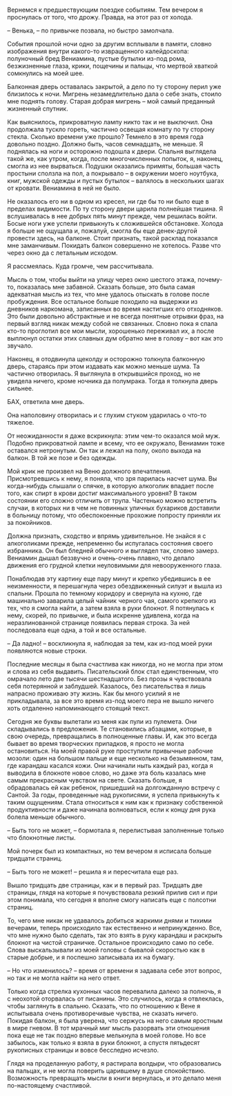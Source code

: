 # &nbsp; {#chapter-57}

Вернемся к предшествующим поездке событиям. Тем вечером я проснулась от того, что дрожу. Правда, на этот раз от холода.

– Венька, – по привычке позвала, но быстро замолчала.

События прошлой ночи одно за другим всплывали в памяти, словно изображения внутри какого-то извращенного калейдоскопа: полуночный бред Вениамина, пустые бутылки из-под рома, безжизненные глаза, крики, пощечины и пальцы, что мертвой хваткой сомкнулись на моей шее.

Балконная дверь оставалась закрытой, а дело по ту сторону перил уже близилось к ночи. Мигрень незамедлительно дала о себе знать, стоило мне поднять голову. Старая добрая мигрень – мой самый преданный жизненный спутник.

Как выяснилось, прикроватную лампу никто так и не выключил. Она продолжала тускло гореть, частично освещая комнату по ту сторону стекла. Сколько времени уже прошло? Темнело в это время года довольно поздно. Должно быть, часов семнадцать, не меньше. Я поднялась на ноги и осторожно подошла к двери. Спальня выглядела такой же, как утром, когда, после многочисленных попыток, я, наконец, смогла из нее вырваться. Подушки оказались примяты, большая часть простыни сползла на пол, а покрывало – в окружении моего ноутбука, книг, мужской одежды и пустых бутылок – валялось в нескольких шагах от кровати. Вениамина в ней не было.

Не оказалось его ни в одном из кресел, ни где бы то ни было еще в пределах видимости. По ту сторону двери царила полнейшая тишина. Я вслушивалась в нее добрых пять минут прежде, чем решилась войти. Босые ноги уже успели привыкнуть к сложившейся обстановке. Холода я больше не ощущала и,  пожалуй, смогла бы еще денек-другой провести здесь, на балконе. Стоит признать, такой расклад показался мне заманчивым. Покидать балкон совершенно не хотелось. Разве что через окно да с летальным исходом. 

Я рассмеялась. Куда громче, чем рассчитывала. 

Мысль о том, чтобы выйти на улицу через окно шестого этажа, почему-то, показалась мне забавной. Сказать больше, это была самая адекватная мысль из тех, что мне удалось отыскать в голове после пробуждения. Все остальное больше походило на выдержки из дневников наркомана, записанных во время настигших его отходняков. Это были довольно абстрактные и не всегда понятные отрывки фраз, на первый взгляд никак между собой не связанных. Словно пока я спала кто-то проглотил все мои мысли, хорошенько переживал их, а после выплюнул остатки этих славных дум обратно мне в голову – вот как это звучало.

Наконец, я отодвинула щеколду и осторожно толкнула балконную дверь, стараясь при этом издавать как можно меньше шума. Та частично отворилась. Я выглянула в открывшийся проход, но не увидела ничего, кроме ночника да полумрака. Тогда я толкнула дверь сильнее. 

БАХ, ответила мне дверь.

Она наполовину отворилась и с глухим стуком ударилась о что-то тяжелое. 

От неожиданности я даже вскрикнула: этим чем-то оказался мой муж. Подобно прикроватной лампе и всему, что ее окружало, Вениамин тоже оставался нетронутым. Он так и лежал на полу, около выхода на балкон. В той же позе и без одежды. 

Мой крик не произвел на Веню должного впечатления. Присмотревшись к нему, я поняла, что зря парилась насчет шума. Вы когда-нибудь слышали о спячке, в которую алкоголик впадает после того, как спирт в крови достиг максимального уровня? В таком состоянии его сложно отличить от трупа. Частенько можно встретить случаи, в которых ни в чем не повинных уличных бухариков доставили в больницу потому, что обеспокоенные прохожие попросту приняли их за покойников. 

Должна признать, сходство и впрямь удивительное. Не знайся я с алкоголиками прежде, непременно бы испугалась состояния своего избранника. Он был бледней обычного и выглядел так, словно замерз. Вениамин дышал беззвучно и очень-очень плавно, что делало движения его грудной клетки неуловимыми для невооруженного глаза.

Понаблюдав эту картину еще пару минут и крепко убедившись в ее неизменности, я перешагнула через обездвиженный силуэт и вышла из спальни. Прошла по темному коридору и свернула на кухню, где машинально заварила целый чайник черного чая, самого крепкого из тех, что я смогла найти, а затем взяла в руки блокнот. Я потянулась к нему, скорей, по привычке, и была искренне удивлена, когда на неразлинованной странице появилась первая строка. За ней последовала еще одна, а той и все остальные. 

– Да ладно! – воскликнула я, наблюдая за тем, как из-под моей руки появляются новые строки.

Последние месяцы я была счастлива как никогда, но не могла при этом и слова из себя выдавить. Писательский блок стал единственным, что омрачало лето две тысячи шестнадцатого. Без прозы я чувствовала себя потерянной и заблудшей. Казалось, без писательства я лишь напрасно проживаю эту жизнь. Как бы много усилий я не прикладывала, за все это время из-под моего пера не вышло ничего хоть отдаленно напоминающего стоящий текст.

Сегодня же буквы вылетали из меня как пули из пулемета. Они складывались в предложения. Те становились абзацами, которые, в свою очередь, превращались в полноценные главы. И, как это всегда бывает во время творческих припадков, я просто не могла остановиться. На моей правой руке проступили привычные рабочие мозоли: один на большом пальце и еще несколько на безымянном, там, где карандаш касался кожи. Они начинали ныть каждый раз, когда я выводила в блокноте новое слово, но даже эта боль казалась мне самым прекрасным чувством на свете. Сказать больше, я обрадовалась ей как ребенок, пришедший на долгожданную встречу с Сантой. За годы, проведенные над рукописями, я успела привыкнуть к таким ощущениям. Стала относиться к ним как к признаку собственной продуктивности и даже начинала волноваться, если к концу дня рука болела меньше обычного.

– Быть того не может, – бормотала я, перелистывая заполненные только что блокнотные листы. 

Мой почерк был из компактных, но тем вечером я исписала больше тридцати страниц.  

– Быть того не может! – решила я и пересчитала еще раз.

Вышло тридцать две страницы, как и в первый раз. Тридцать две страницы, глядя на которые я почувствовала резкий прилив сил и при этом понимала, что сегодня я вполне смогу написать еще с полсотни страниц.

То, чего мне никак не удавалось добиться жаркими днями и тихими вечерами, теперь происходило так естественно и непринужденно. Все, что мне нужно было сделать, так это взять в руку карандаш и раскрыть блокнот на чистой страничке. Остальное происходило само по себе. Слова выскальзывали из моей головы с бывалой скоростью как в старые добрые, и я поспешно записывала их на бумагу.

– Но что изменилось? – время от времени я задавала себе этот вопрос, но так и не могла найти на него ответ.

Только когда стрелка кухонных часов перевалила далеко за полночь, я с неохотой оторвалась от писанины. Это случилось, когда я отвлеклась, чтобы заглянуть в спальню. Сказать, что по отношению к Вене я испытывала очень противоречивые чувства, не сказать ничего. Покидая балкон, я была уверена, что сержусь на него самым яростным в мире гневом. В тот мрачный миг мысль разорвать эти отношения пока еще не так поздно впервые мелькнула в моей голове. Но все забылось, как только я взяла в руки блокнот, а спустя пятьдесят рукописных страницы и вовсе бесследно исчезло. 

Глядя на проделанную работу, я растирала волдыри, что образовались на пальцах, и не могла поверить царившему в душе спокойствию. Возможность превращать мысли в книги вернулась, и это делало меня по-настоящему счастливой.


